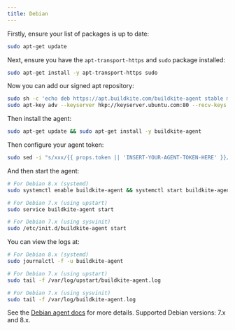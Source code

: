 ```yaml
---
title: Debian
---
```

Firstly, ensure your list of packages is up to date:

```bash
sudo apt-get update
```

Next, ensure you have the `apt-transport-https` and `sudo` package installed:

```bash
sudo apt-get install -y apt-transport-https sudo
```

Now you can add our signed apt repository:

```bash
sudo sh -c 'echo deb https://apt.buildkite.com/buildkite-agent stable main > /etc/apt/sources.list.d/buildkite-agent.list'
sudo apt-key adv --keyserver hkp://keyserver.ubuntu.com:80 --recv-keys 32A37959C2FA5C3C99EFBC32A79206696452D198
```

Then install the agent:

```bash
sudo apt-get update && sudo apt-get install -y buildkite-agent
```

Then configure your agent token:

```bash
sudo sed -i "s/xxx/{{ props.token || 'INSERT-YOUR-AGENT-TOKEN-HERE' }}/g" /etc/buildkite-agent/buildkite-agent.cfg
```

And then start the agent:

```bash
# For Debian 8.x (systemd)
sudo systemctl enable buildkite-agent && systemctl start buildkite-agent

# For Debian 7.x (using upstart)
sudo service buildkite-agent start

# For Debian 7.x (using sysvinit)
sudo /etc/init.d/buildkite-agent start
```

You can view the logs at:

```bash
# For Debian 8.x (systemd)
sudo journalctl -f -u buildkite-agent

# For Debian 7.x (using upstart)
sudo tail -f /var/log/upstart/buildkite-agent.log

# For Debian 7.x (using sysvinit)
sudo tail -f /var/log/buildkite-agent.log
```

<p class="rounded bg-silver p2">See the <a href="/docs/agent/debian">Debian agent docs</a> for more details. Supported Debian versions: 7.x and 8.x.</p>
